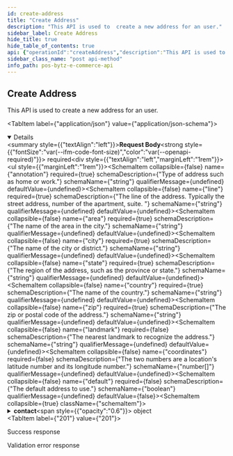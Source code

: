 ```yaml
---
id: create-address
title: "Create Address"
description: "This API is used to  create a new address for an user."
sidebar_label: Create Address
hide_title: true
hide_table_of_contents: true
api: {"operationId":"createAddress","description":"This API is used to  create a new address for an user.","parameters":[],"requestBody":{"required":true,"content":{"application/json":{"schema":{"type":"object","properties":{"annotation":{"type":"string","description":"Type of address such as home or work."},"line":{"type":"string","description":"The line of the address. Typically the street address, number of the apartment, suite. "},"area":{"type":"string","description":"The name of the area in the city."},"city":{"type":"string","description":"The name of the city or district."},"state":{"type":"string","description":"The region of the address, such as the province or state."},"country":{"type":"string","description":"The name of the country."},"zip":{"type":"string","description":"The zip or postal code of the address."},"landmark":{"type":"string","description":"The nearest landmark to recognize the address."},"coordinates":{"description":"The two numbers are a location&apos;s latitude number and its longitude number.","type":"array","items":{"type":"number"}},"default":{"type":"boolean","default":false,"description":"The default address to use."},"contact":{"type":"object","properties":{"name":{"type":"string","description":"The name of the user."},"mobile":{"type":"object","properties":{"code":{"type":"string","description":"Unique numeric country code"},"number":{"type":"string","description":"The valid phone number of the customer."}},"required":["code","number"]}},"required":["name","mobile"]}},"required":["annotation","line","area","city","state","country","zip"]}}}},"responses":{"201":{"description":"Success response","content":{"application/json":{"example":{"statusCode":201,"data":{"annotation":"Home","line":"Plot No 52, Balakrishna Nagar, 1st Street, Thiruninravur","area":"Thiruninravur","city":"Chennai","state":"Tamil Nadu","country":"India","zip":"602024","landmark":"Near Kamban Park","coordinates":[0,0],"default":false,"_id":"632c5839b5f554ad3047e13a"}}}}},"400":{"description":"Validation error response","content":{"application/json":{"example":{"statusCode":400,"errors":{"annotation":["annotation must be a string"],"line":["line must be a string"],"area":["area must be a string"],"city":["city must be a string"],"state":["state must be a string"],"country":["country must be a string"],"zip":["zip must be a string"],"landmark":["landmark must be a string"],"coordinates":["coordinates should not be empty"]},"message":"Bad Request"}}}}},"tags":["User"],"security":[{"oauth2":["user:read","user:write"]}],"method":"post","path":"/ecommerce/v1/user/addresses","servers":[],"securitySchemes":{"oauth2":{"type":"oauth2","flows":{"clientCredentials":{"tokenUrl":"https://gateway-api.smartbytz.com/ecommerce/oauth2/token","scopes":["country:read","store:read","category:read","item:read","user:read","user:write","cart:read","cart:write","order:read","order:write","search:read","reviews: read","reviews: write","brand:read"]}}}},"jsonRequestBodyExample":{"annotation":"string","line":"string","area":"string","city":"string","state":"string","country":"string","zip":"string","landmark":"string","coordinates":[0],"default":false,"contact":{"name":"string","mobile":{"code":"string","number":"string"}}},"info":{"title":"PosBytz E-Commerce API","description":"Whether you&apos;re building a custom-branded storefront or looking for ways to extend Posbytz, the following guide will help you achieve your goals.","version":"1.0","contact":{}},"postman":{"name":"Create Address","description":{"content":"This API is used to  create a new address for an user.","type":"text/plain"},"url":{"path":["ecommerce","v1","user","addresses"],"host":["{{baseUrl}}"],"query":[],"variable":[]},"header":[{"key":"Content-Type","value":"application/json"},{"key":"Accept","value":"application/json"}],"method":"POST","body":{"mode":"raw","raw":"\"\"","options":{"raw":{"language":"json"}}},"auth":{"type":"oauth2","oauth2":[]}}}
sidebar_class_name: "post api-method"
info_path: pos-bytz-e-commerce-api
---
```



## Create Address



This API is used to  create a new address for an user.

<MimeTabs><TabItem label={"application/json"} value={"application/json-schema"}><details style={{}} data-collapsed={false} open={true}><summary style={{"textAlign":"left"}}><strong>Request Body</strong><strong style={{"fontSize":"var(--ifm-code-font-size)","color":"var(--openapi-required)"}}> required</strong></summary><div style={{"textAlign":"left","marginLeft":"1rem"}}></div><ul style={{"marginLeft":"1rem"}}><SchemaItem collapsible={false} name={"annotation"} required={true} schemaDescription={"Type of address such as home or work."} schemaName={"string"} qualifierMessage={undefined} defaultValue={undefined}></SchemaItem><SchemaItem collapsible={false} name={"line"} required={true} schemaDescription={"The line of the address. Typically the street address, number of the apartment, suite. "} schemaName={"string"} qualifierMessage={undefined} defaultValue={undefined}></SchemaItem><SchemaItem collapsible={false} name={"area"} required={true} schemaDescription={"The name of the area in the city."} schemaName={"string"} qualifierMessage={undefined} defaultValue={undefined}></SchemaItem><SchemaItem collapsible={false} name={"city"} required={true} schemaDescription={"The name of the city or district."} schemaName={"string"} qualifierMessage={undefined} defaultValue={undefined}></SchemaItem><SchemaItem collapsible={false} name={"state"} required={true} schemaDescription={"The region of the address, such as the province or state."} schemaName={"string"} qualifierMessage={undefined} defaultValue={undefined}></SchemaItem><SchemaItem collapsible={false} name={"country"} required={true} schemaDescription={"The name of the country."} schemaName={"string"} qualifierMessage={undefined} defaultValue={undefined}></SchemaItem><SchemaItem collapsible={false} name={"zip"} required={true} schemaDescription={"The zip or postal code of the address."} schemaName={"string"} qualifierMessage={undefined} defaultValue={undefined}></SchemaItem><SchemaItem collapsible={false} name={"landmark"} required={false} schemaDescription={"The nearest landmark to recognize the address."} schemaName={"string"} qualifierMessage={undefined} defaultValue={undefined}></SchemaItem><SchemaItem collapsible={false} name={"coordinates"} required={false} schemaDescription={"The two numbers are a location&apos;s latitude number and its longitude number."} schemaName={"number[]"} qualifierMessage={undefined} defaultValue={undefined}></SchemaItem><SchemaItem collapsible={false} name={"default"} required={false} schemaDescription={"The default address to use."} schemaName={"boolean"} qualifierMessage={undefined} defaultValue={false}></SchemaItem><SchemaItem collapsible={true} className={"schemaItem"}><details style={{}}><summary style={{}}><strong>contact</strong><span style={{"opacity":"0.6"}}> object</span></summary><div style={{"marginLeft":"1rem"}}><SchemaItem collapsible={false} name={"name"} required={true} schemaDescription={"The name of the user."} schemaName={"string"} qualifierMessage={undefined} defaultValue={undefined}></SchemaItem><SchemaItem collapsible={true} className={"schemaItem"}><details style={{}}><summary style={{}}><strong>mobile</strong><span style={{"opacity":"0.6"}}> object</span><strong style={{"fontSize":"var(--ifm-code-font-size)","color":"var(--openapi-required)"}}> required</strong></summary><div style={{"marginLeft":"1rem"}}><SchemaItem collapsible={false} name={"code"} required={true} schemaDescription={"Unique numeric country code"} schemaName={"string"} qualifierMessage={undefined} defaultValue={undefined}></SchemaItem><SchemaItem collapsible={false} name={"number"} required={true} schemaDescription={"The valid phone number of the customer."} schemaName={"string"} qualifierMessage={undefined} defaultValue={undefined}></SchemaItem></div></details></SchemaItem></div></details></SchemaItem></ul></details></TabItem></MimeTabs><div><ApiTabs><TabItem label={"201"} value={"201"}><div>

Success response

</div><div><MimeTabs groupId={"mime-type"}><TabItem label={"application/json"} value={"application/json"}><SchemaTabs groupId={"schema-tabs"}><TabItem label={"Example"} value={"Example"}><ResponseSamples responseExample={"{\n  \"statusCode\": 201,\n  \"data\": {\n    \"annotation\": \"Home\",\n    \"line\": \"Plot No 52, Balakrishna Nagar, 1st Street, Thiruninravur\",\n    \"area\": \"Thiruninravur\",\n    \"city\": \"Chennai\",\n    \"state\": \"Tamil Nadu\",\n    \"country\": \"India\",\n    \"zip\": \"602024\",\n    \"landmark\": \"Near Kamban Park\",\n    \"coordinates\": [\n      0,\n      0\n    ],\n    \"default\": false,\n    \"_id\": \"632c5839b5f554ad3047e13a\"\n  }\n}"} language={"json"}></ResponseSamples></TabItem></SchemaTabs></TabItem></MimeTabs></div></TabItem><TabItem label={"400"} value={"400"}><div>

Validation error response

</div><div><MimeTabs groupId={"mime-type"}><TabItem label={"application/json"} value={"application/json"}><SchemaTabs groupId={"schema-tabs"}><TabItem label={"Example"} value={"Example"}><ResponseSamples responseExample={"{\n  \"statusCode\": 400,\n  \"errors\": {\n    \"annotation\": [\n      \"annotation must be a string\"\n    ],\n    \"line\": [\n      \"line must be a string\"\n    ],\n    \"area\": [\n      \"area must be a string\"\n    ],\n    \"city\": [\n      \"city must be a string\"\n    ],\n    \"state\": [\n      \"state must be a string\"\n    ],\n    \"country\": [\n      \"country must be a string\"\n    ],\n    \"zip\": [\n      \"zip must be a string\"\n    ],\n    \"landmark\": [\n      \"landmark must be a string\"\n    ],\n    \"coordinates\": [\n      \"coordinates should not be empty\"\n    ]\n  },\n  \"message\": \"Bad Request\"\n}"} language={"json"}></ResponseSamples></TabItem></SchemaTabs></TabItem></MimeTabs></div></TabItem></ApiTabs></div>
      